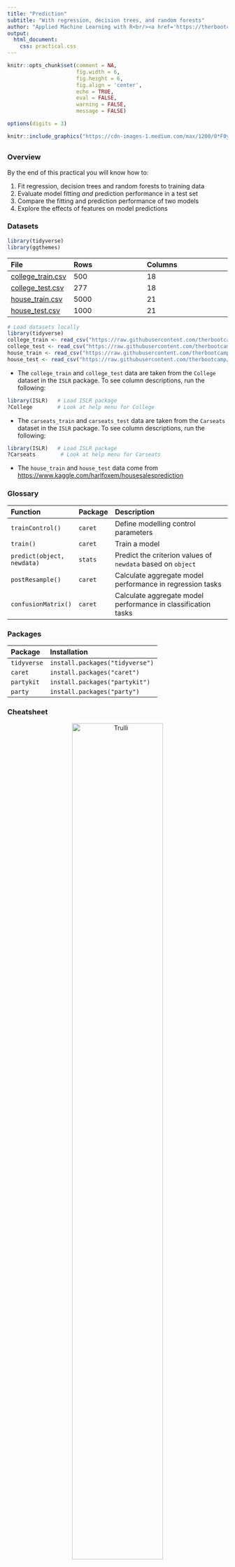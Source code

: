 ```yaml
---
title: "Prediction"
subtitle: "With regression, decision trees, and random forests"
author: "Applied Machine Learning with R<br/><a href='https://therbootcamp.github.io'>www.therbootcamp.com</a><br/><a href='https://twitter.com/therbootcamp'>@therbootcamp</a>"
output:
  html_document:
    css: practical.css
---
```


```r
knitr::opts_chunk$set(comment = NA, 
                      fig.width = 6, 
                      fig.height = 6,
                      fig.align = 'center',
                      echo = TRUE, 
                      eval = FALSE, 
                      warning = FALSE,
                      message = FALSE)

options(digits = 3)
```

```r
knitr::include_graphics("https://cdn-images-1.medium.com/max/1200/0*F0y1bmOEzCFCcPE_")
```

## {.tabset}

### Overview

By the end of this practical you will know how to:

1. Fit regression, decision trees and random forests to training data
2. Evaluate model fitting *and* prediction performance in a test set
3. Compare the fitting and prediction performance of two models
4. Explore the effects of features on model predictions

### Datasets

```r
library(tidyverse)
library(ggthemes)
```

|File  |Rows | Columns |
|:----|:-----|:------|
|[college_train.csv](https://raw.githubusercontent.com/therbootcamp/appliedML_2019Jan/master/1_Data/college_train.csv)| 500 | 18|
|[college_test.csv](https://raw.githubusercontent.com/therbootcamp/appliedML_2019Jan/master/1_Data/college_est.csv)| 277 | 18|
|[house_train.csv](https://raw.githubusercontent.com/therbootcamp/appliedML_2019Jan/master/1_Data/house_train.csv)| 5000 | 21|
|[house_test.csv](https://raw.githubusercontent.com/therbootcamp/appliedML_2019Jan/master/1_Data/_data/house_test.csv)| 1000 | 21|


```r
# Load datasets locally
library(tidyverse)
college_train <- read_csv("https://raw.githubusercontent.com/therbootcamp/appliedML_2019Jan/master/1_Data/college_train.csv")
college_test <- read_csv("https://raw.githubusercontent.com/therbootcamp/appliedML_2019Jan/master/1_Data/college_test.csv")
house_train <- read_csv("https://raw.githubusercontent.com/therbootcamp/appliedML_2019Jan/master/1_Data/house_train.csv")
house_test <- read_csv("https://raw.githubusercontent.com/therbootcamp/appliedML_2019Jan/master/1_Data/house_test.csv")
```

- The `college_train` and `college_test` data are taken from the `College` dataset in the `ISLR` package. To see column descriptions, run the following:

```r
library(ISLR)   # Load ISLR package
?College        # Look at help menu for College
```

- The `carseats_train` and `carseats_test` data are taken from the `Carseats` dataset in the `ISLR` package. To see column descriptions, run the following:

```r
library(ISLR)   # Load ISLR package
?Carseats        # Look at help menu for Carseats
```

- The `house_train` and `house_test` data come from [https://www.kaggle.com/harlfoxem/housesalesprediction](https://www.kaggle.com/harlfoxem/housesalesprediction)

### Glossary

| Function| Package | Description |
|:---|:------|:---------------------------------------------|
| `trainControl()`|`caret`|    Define modelling control parameters| 
| `train()`|`caret`|    Train a model|
| `predict(object, newdata)`|`stats`|    Predict the criterion values of `newdata` based on `object`|
| `postResample()`|`caret`|   Calculate aggregate model performance in regression tasks|
| `confusionMatrix()`|`caret`|   Calculate aggregate model performance in classification tasks| 


### Packages

|Package| Installation|
|:------|:------|
|`tidyverse`|`install.packages("tidyverse")`|
|`caret`|`install.packages("caret")`|
|`partykit`|`install.packages("partykit")`|
|`party`|`install.packages("party")`|

### Cheatsheet

<figure>
<center>
<a href="https://github.com/rstudio/cheatsheets/raw/master/caret.pdf">
  <img src="https://www.rstudio.com/wp-content/uploads/2015/01/caret-cheatsheet.png" alt="Trulli" style="width:70%">
  <figcaption>hhttps://github.com/rstudio/cheatsheets/raw/master/caret.pdf</figcaption></a>
</figure>

### Examples

```r
# Fitting and evaluating a regression model ------------------------------------

# Step 0: Load packages-----------

library(tidyverse)    # Load tidyverse for dplyr and tidyr
library(caret)        # For ML mastery 
library(partykit)     # For decision trees
library(party)        # For decision trees

# Step 1: Load and Clean, and Explore Training data ----------------------

# training data
data_train <- read_csv("1_Data/mpg_train.csv")

# test data
data_test <- read_csv("1_Data/mpg_test.csv")

# Convert all characters to factor
#  Some ML models require factors

data_train <- data_train %>%
  mutate_if(is.character, factor)

data_test <- data_test %>%
  mutate_if(is.character, factor)

# Explore training data

data_train        # Print the dataset
View(data_train)  # Open in a new spreadsheet-like window 
dim(data_train)   # Print dimensions
names(data_train) # Print the names

# Define criterion_train
#   We'll use this later to evaluate model accuracy

criterion_train <- data_train$hwy

# Step 2: Define training control parameters -------------

# In this case, I will set method = "none" to fit to 
#  the entire dataset without any fancy methods

ctrl_none <- trainControl(method = "none") 

# Step 3: Train model: -----------------------------
#   Criterion: hwy
#   Features: year, cyl, displ

# Regression --------------------------

hwy_glm <- train(form = hwy ~ year + cyl + displ,
                 data = data_train,
                 method = "glm",
                 trControl = ctrl_none)

# Look at summary information
hwy_glm$finalModel
summary(hwy_glm)

# Save fitted values
glm_fit <- predict(hwy_glm)

#  Calculate fitting accuracies
postResample(pred = glm_fit, 
             obs = criterion_train)

# Decision Trees ----------------

hwy_dt <- train(form = hwy ~ year + cyl + displ,
                data = data_train,
                method = "rpart",
                trControl = ctrl_none,
                tuneGrid = expand.grid(cp = .01))   # Set complexity parameter

# Look at summary information
hwy_dt$finalModel
plot(as.party(hwy_dt$finalModel))   # Visualise your trees

# Save fitted values
dt_fit <- predict(hwy_dt)

# Calculate fitting accuracies
postResample(pred = dt_fit, obs = criterion_train)

# Random Forests -------------------------

hwy_rf <- train(form = hwy ~ year + cyl + displ,
                data = data_train,
                method = "rf",
                trControl = ctrl_none,
                tuneGrid = expand.grid(mtry = 2))   # Set number of features randomly selected

# Look at summary information
hwy_rf$finalModel

# Save fitted values
rf_fit <- predict(hwy_rf)

# Calculate fitting accuracies
postResample(pred = rf_fit, obs = criterion_train)

# Visualise Accuracy -------------------------

# Tidy competition results
accuracy <- tibble(criterion_train = criterion_train,
                   Regression = glm_fit,
                   DecisionTrees = dt_fit,
                   RandomForest = rf_fit) %>%
               gather(model, prediction, -criterion_train) %>%
  
  # Add error measures
  mutate(se = prediction - criterion_train,
         ae = abs(prediction - criterion_train))

# Calculate summaries
accuracy_agg <- accuracy %>%
                  group_by(model) %>%
                  summarise(mae = mean(ae))   # Calculate MAE (mean absolute error)

# Plot A) Scatterplot of truth versus predictions

ggplot(data = accuracy,
       aes(x = criterion_train, y = prediction, col = model)) +
  geom_point(alpha = .2) +
  geom_abline(slope = 1, intercept = 0) +
  labs(title = "Predicting mpg$hwy",
       subtitle = "Black line indicates perfect performance")

# Plot B) Violin plot of absolute errors

ggplot(data = accuracy, 
       aes(x = model, y = ae, fill = model)) + 
  geom_violin() + 
  geom_jitter(width = .05, alpha = .2) +
  labs(title = "Fitting Absolute Errors",
       subtitle = "Numbers indicate means",
       x = "Model",
       y = "Absolute Error") +
  guides(fill = FALSE) +
  annotate(geom = "label", 
           x = accuracy_agg$model, 
           y = accuracy_agg$mae, 
           label = round(accuracy_agg$mae, 2))

# Step 5: Access prediction ------------------------------

# Define criterion_train
criterion_test <- data_test$hwy

# Save predicted values
glm_pred <- predict(hwy_glm, newdata = data_test)
dt_pred <- predict(hwy_dt, newdata = data_test)
rf_pred <- predict(hwy_rf, newdata = data_test)

#  Calculate fitting accuracies
postResample(pred = glm_pred, obs = criterion_test)
postResample(pred = dt_pred, obs = criterion_test)
postResample(pred = rf_pred, obs = criterion_test)

# Visualise Accuracy -------------------------

# Tidy competition results
accuracy <- tibble(criterion_test = criterion_test,
                   Regression = glm_pred,
                   DecisionTrees = dt_pred,
                   RandomForest = rf_pred) %>%
               gather(model, prediction, -criterion_test) %>%
  
  # Add error measures
  mutate(se = prediction - criterion_test,
         ae = abs(prediction - criterion_test))

# Calculate summaries
accuracy_agg <- accuracy %>%
                  group_by(model) %>%
                  summarise(mae = mean(ae))   # Calculate MAE (mean absolute error)

# Plot A) Scatterplot of truth versus predictions

ggplot(data = accuracy,
       aes(x = criterion_test, y = prediction, col = model)) +
  geom_point(alpha = .2) +
  geom_abline(slope = 1, intercept = 0) +
  labs(title = "Predicting mpg$hwy",
       subtitle = "Black line indicates perfect performance")

# Plot B) Violin plot of absolute errors

ggplot(data = accuracy, 
       aes(x = model, y = ae, fill = model)) + 
  geom_violin() + 
  geom_jitter(width = .05, alpha = .2) +
  labs(title = "Prediction Absolute Errors",
       subtitle = "Numbers indicate means",
       x = "Model",
       y = "Absolute Error") +
  guides(fill = FALSE) +
  annotate(geom = "label", 
           x = accuracy_agg$model, 
           y = accuracy_agg$mae, 
           label = round(accuracy_agg$mae, 2))
```

# College Graduation Rates

In this section, we will again predict college graduation rates `Grad_Rate` from the `college_train` and `college_test` datasets. Here's how the first few rows of `college_train` should look:

```r
knitr::kable(college_train[1:10,])
```

## A - Setup

1. Open your `BaselRBootcamp` R project. It should already have the folders `1_Data` and `2_Code`. Make sure that the data file(s) listed in the `Datasets` section above are in your `1_Data` folder

2. Open a new R script. At the top of the script, using comments, write your name and the date. Save it as a new file called `Prediction_practical.R` in the `2_Code` folder.  
3. Using `library()` load the set of packages for this practical listed in the packages section above.

```r
## NAME
## DATE
## Prediction Practical - With regression, decision trees, and random forests

library(tidyverse)
library(caret)
library(party)
library(partykit)
```

```r
library(tidyverse)
```

4. Run the code below to load each of the datasets listed in the `Datasets` as new objects

```r
# College data
college_train <- read_csv(file = "1_Data/college_train.csv")
college_test <- read_csv(file = "1_Data/college_test.csv")
```

5. Take a look at the first few rows of each dataframe by printing them to the console.

```r
# Print dataframes to the console

college_train
college_test
```

6. Print the numbers of rows and columns of each dataset using the `dim()` function

```r
# Print numbers of rows and columns

dim(XXX)
dim(XXX)
```

7. Look at the names of the dataframes with the `names()` function.

```r
# Print the names of each dataframe

names(XXX)
names(XXX)
```

8. Open each dataset in a new window using `View()`. Do they look ok?

```r
# Open each dataset in a window.

View(XXX)
View(XXX)
```

9. We need to do a little bit of data cleaning before starting. Specifically, we need to convert all character columns to factors, and delete the college_name column to make it easier to work with the data: Do this by running the following code:

```r
# Convert all character columns to factor

college_train <- college_train %>%
          mutate_if(is.character, factor) %>%
          select(-college_name)

college_test <- college_test %>%
          mutate_if(is.character, factor) %>%
          select(-college_name)
```

## B - Fitting

Your goal in this task is to fit models predicting `Grad_Rate`, the percentage of attendees who graduate from each college

1. Using `trainControl()`, set your training control method to `"none"`. Save your object as `ctrl_none`.

```r
# Set training method to "none" for simple fitting
#  Note: This is for demonstration purposes, you would almost
#   never do this for a 'real' prediction task!

ctrl_none <- trainControl(method = "XXX")
```


### Regression

2. Using `train()` fit a regression model called `grad_glm` predicting `Grad_Rate` as a function of all features

- For the `form` argument, use `Grad_Rate ~ .`
- For the `data` argument, use  `college_train` in the data argument
- For the `method` argument, use `method = "glm"` for regression
- For the `trControl` argument, use your `ctrl_none` object you created before

```r
grad_glm <- train(form = XX ~ .,
                  data = XX,
                  method = "XXX",
                  trControl = ctrl_none)
```

3. Explore your `grad_glm` object by looking at `grad_glm$finalModel` and using `summary()`, what do you find?

```r
grad_glm$XXX
summary(XXX)
```

4. Using `predict()` save the fitted values of `grad_glm` object as `glm_fit`:

```r
# Save fitted values of regression model
glm_fit <- predict(XXX)
```

5. Print your `glm_fit` object, look at summary statistics with `summary(glm_fit)`, and create a histogram with `hist()` do they make sense?

```r
# Explore regression model fits

XXX
summary(XXX)
hist(XXX)
```

### Decision Trees

4. Using `train()`, fit a decision tree model called `grad_dt`

- For the `form` argument, use `Grad_Rate ~ .`
- For the `data` argument, use  `college_train` in the data argument
- For the `method` argument, use `method = "rpart"` to create decision trees
- For the `trControl` argument, use your `ctrl_none` object you created before
- For the `tuneGrid` argument, use `cp = 0.01` to specify the value of the complexity parameter. This is a pretty low value which means your trees will be, relatively, complex.

```r
grad_dt <- train(form = XX ~ .,
                  data = XXX,
                  method = "XX",
                  trControl = XX,
                  tuneGrid = expand.grid(cp = XX))   # Set complexity parameter
```

5. Explore your `grad_dt` object by looking at `grad_dt$finalModel` and plotting it with `plot(as.party(grad_dt$finalModel))`, what do you find?

6. Using `predict()` save the fitted values of `grad_dt` object as `dt_fit`:

```r
# Save fitted values of decision tree model
dt_fit <- predict(XXX)
```

7. Print your `dt_fit` object, look at summary statistics with `summary(dt_fit)`, and create a histogram with `hist()` do they make sense?

```r
# Explore decision tree fits

XXX
summary(XXX)
hist(XXX)
```

### Random Forests

8. Using `train()`, fit a random forest model called `grad_rf`

- For the `form` argument, use `Grad_Rate ~ .`
- For the `data` argument, use  `college_train` in the data argument
- For the `method` argument, use `method = "rf"` to fit random forests
- For the `trControl` argument, use your `ctrl_none` object you created before
- For the `mtry` parameter, use `mtry` = 2. This is a relatively low value, so the forest will not be very diverse

```r
grad_rf <- train(form = XX ~ .,   # Predict grad and exclude college_name
                 data = XX,
                 method = "XX",
                 trControl = XX,
                 tuneGrid = expand.grid(mtry = XX))  # Set number of features randomly selected
```

9. Using `predict()` save the fitted values of `grad_rf` object as `rf_fit`:

```r
# Save fitted values of random forest model
rf_fit <- predict(XXX)
```

10. Print your `rf_fit` object, look at summary statistics with `summary(rf_fit)`, and create a histogram with `hist()` do they make sense?

```r
# Explore random forest fits

XXX
summary(XXX)
hist(XXX)
```

### Assess accuracy

11. Save the true training criterion values (`college_train$Grad_Rate`) as a vector called `criterion_train`

```r
# Save training criterion values
criterion_train <- XXX$XXX
```

12. Using `postResample()`, determine the fitting performance of each of your models separately. Make sure to set your `criterion_train` values to the `obs` argument, and your true model fits `XX_fit` to the `pred` argument:

```r
# Calculate fitting accuracies of each model
# pred = XX_mod
# obs = criterion_train

# Regression
postResample(pred = XXX, obs = XXX)

# Decision Trees
postResample(pred = XXX, obs = XXX)

# Random Forests
postResample(pred = XXX, obs = XXX)
```

13. Which one had the best fits? What was the fitting MAE of each model?

(Optional). If you'd like to, try visualizing the fitting results using the plotting code shown in the Examples tab above. Ask for help if you need it!

## C - Prediction

1. Save the criterion values from the test data set `college_test$Grad_Rate` as a new vector called `criterion_test`:

```r
# Save criterion values
criterion_test <- XXX$XXX
```

2. Using `predict()`, save the predicted values of each model for the test data `college_test` as `glm_pred`, `dt_pred` and `rf_pred`. 

```r
# Save model predictions for test data
# newdata = college_test

# Regression
glm_pred <- predict(XXX, newdata = XXX)

# Decision Trees
dt_pred <- predict(XXX, newdata = XXX)

# Random Forests
rf_pred <- predict(XXX, newdata = XXX)
```

3. Using `postResample()`, determine the *prediction* performance of each of your models against the test criterion `criterion_test`. 

```r
# Calculate prediction accuracies of each model
# obs = criterion_test
# pred = XX_mod

# Regression
postResample(pred = XXX, obs = XXX)

# Decision Trees
postResample(pred = XXX, obs = XXX)

# Random Forests
postResample(pred = XXX, obs = XXX)
```

4. How does each model's *prediction / test* performance (on the `XXX_test` data) compare to its *fitting / training* performance (on the `XXX_train` data)? Is it worse? Better? The same? What does the change tell you about the models?

5. Which of the three models has the best prediction performance?

6. If you had to use one of these three models in the real-world, which one would it be? Why?

7. If someone came to you and asked "If I use your model in the future to predict the graduation rate of a new college, how accurate do you think it would be?", what would you say?

# House Prices in King County, Washington

In this section, we will predict the prices of houses in King County Washington (home of Seattle, [which you can thank for this](https://qz.com/208457/a-cartographic-guide-to-starbucks-global-domination/)) using the `house_train` and `house_test` datasets. Here's how they should look:

```r
knitr::kable(house_train[1:10,])
```

## A - Setup

1. Make sure you are still working in your `BaselRBootcamp` R project, with the folders `1_Data` and `2_Code`. Make sure that the data file(s) listed in the `Datasets` section above are in your `1_Data` folder

2. Open a new R script. At the top of the script, using comments, write your name and the date. Save it as a new file called `Fitting_HousePrices_practical.R` in the `2_Code` folder.  
3. Using `library()` load the set of packages for this practical listed in the packages section above.

```r
## NAME
## DATE
## Fitting Practical - House Prices Prediction

library(tidyverse)
library(caret)
library(party)
library(partykit)
```

```r
library(tidyverse)
```

4. Run the code below to load each of the datasets listed in the `Datasets` as new objects

```r
# house data
house_train <- read_csv(file = "1_Data/house_train.csv")
house_test <- read_csv(file = "1_Data/house_train.csv")
```

5. Take a look at the first few rows of each dataframe by printing then to the console.

```r
# Print dataframes to the console

house_train
house_test
```

6. Print the numbers of rows and columns of each dataset using the `dim()` function

```r
# Print numbers of rows and columns

dim(XXX)
dim(XXX)
```

7. Look at the names of the dataframes with the `names()` function.

```r
# Print the names of each dataframe

names(XXX)
names(XXX)
```

8. Open each dataset in a new window using `View()`. Do they look ok?

```r
# Open each dataset in a window.

View(XXX)
View(XXX)
```

9. We need to do a little bit of data cleaning before starting. Specifically, we need to convert all columns to factors: Do this by running the following code:

```r
# Convert all character columns to factor

house_train <- house_train %>%
          mutate_if(is.character, factor)

house_test <- house_test %>%
          mutate_if(is.character, factor)
```

## B - Fitting

Your goal in the following models is to predict `price`, the selling price of homes in King County WA.

1. Using `trainControl()`, set your training control method to `"none"`. Save your object as `ctrl_none`.

```r
# Set training method to "none" for simple fitting
#  Note: This is for demonstration purposes, you would almost
#   never do this for a 'real' prediction task!

ctrl_none <- trainControl(method = "XXX")
```

### Regression

2. Using `train()` fit a regression model called `price_glm` predicting `price` as a function of all features *except* for id and date (As,k yourself, why do you think we are excluding these?).

- For the `form` argument, use `price ~ . - id - date`
- For the `data` argument, use  `house_train` in the data argument
- For the `method` argument, use `method = "glm"` for regression
- For the `trControl` argument, use your `ctrl_none` object you created before

```r
price_glm <- train(form = XX ~ . - XX - XX,
                  data = XX,
                  method = "XXX",
                  trControl = ctrl_none)
```

3. Explore your `price_glm` object by looking at `price_glm$finalModel` and using `summary()`, what do you find?

```r
price_glm$XXX
summary(XXX)
```

4. Using `predict()` save the fitted values of `price_glm` object as `glm_fit`:

```r
# Save fitted values of regression model
glm_fit <- predict(XXX)
```

5. Print your `glm_fit` object, look at summary statistics with `summary(glm_fit)`, and create a histogram with `hist()` do they make sense?

```r
# Explore regression model fits

XXX
summary(XXX)
hist(XXX)
```

### Decision Trees

4. Using `train()`, fit a decision tree model called `price_dt` predicting `price` (using the same features as above).

- For the `form` argument, use `price ~ . - id - date`
- For the `data` argument, use  `house_train` in the data argument
- For the `method` argument, use `method = "rpart"` to create decision trees
- For the `trControl` argument, use your `ctrl_none` object you created before
- For the `tuneGrid` argument, use `cp = 0.01` to specify the value of the complexity parameter. This is a pretty low value which means your trees will be, relatively, complex.

```r
price_dt <- train(form = XX ~ . - XX - XX,
                  data = XXX,
                  method = "XX",
                  trControl = XX,
                  tuneGrid = expand.grid(cp = XX))   # Set complexity parameter
```

5. Explore your `price_dt` object by looking at `price_dt$finalModel` and plotting it with `plot(as.party(price_dt$finalModel))`, what do you find?

6. Using `predict()` save the fitted values of `price_dt` object as `dt_fit`:

```r
# Save fitted values of decision tree model
dt_fit <- predict(XXX)
```

7. Print your `dt_fit` object, look at summary statistics with `summary(dt_fit)`, and create a histogram with `hist()` do they make sense?

```r
# Explore decision tree fits

XXX
summary(XXX)
hist(XXX)
```

### Random Forests

8. Using `train()`, fit a random forest model called `price_rf` predicting `price` (using the same features as above).

- For the `form` argument, use `price ~ . - id - date`
- For the `data` argument, use  `house_train` in the data argument
- For the `method` argument, use `method = "rf"` to fit random forests
- For the `trControl` argument, use your `ctrl_none` object you created before
- For the `mtry` parameter, use `mtry` = 2. This is a relatively low value, so the forest will not be very diverse

```r
price_rf <- train(form = XX ~ . - XX - XX,   # Predict price and exclude id and date
                 data = XX,
                 method = "XX",
                 trControl = XX,
                 tuneGrid = expand.grid(mtry = XX))  # Set number of features randomly selected
```

9. Using `predict()` save the fitted values of `price_rf` object as `rf_fit`:

```r
# Save fitted values of random forest model
rf_fit <- predict(XXX)
```

10. Print your `rf_fit` object, look at summary statistics with `summary(rf_fit)`, and create a histogram with `hist()` do they make sense?

```r
# Explore random forest fits

XXX
summary(XXX)
hist(XXX)
```

### Assess accuracy

11. Save the true training criterion values (`college_train$price`) as a vector called `criterion_train`

```r
# Save training criterion values
criterion_train <- XXX$XXX
```

12. Using `postResample()`, determine the fitting performance of each of your models separately. Make sure to set your `criterion_train` values to the `obs` argument, and your true model fits `XX_fit` to the `pred` argument:

```r
# Calculate fitting accuracies of each model
# pred = XX_mod
# obs = criterion_train

# Regression
postResample(pred = XXX, obs = XXX)

# Decision Trees
postResample(pred = XXX, obs = XXX)

# Random Forests
postResample(pred = XXX, obs = XXX)
```

13. Which one had the best fits? What was the fitting MAE of each model?

(Optional). If you'd like to, try visualizing the fitting results using the plotting code shown in the Examples tab above. Ask for help if you need it!

## C - Prediction

1. Save the criterion values from the test data set `college_test$price` as a new vector called `criterion_test`:

```r
# Save criterion values
criterion_test <- XXX$XXX
```

2. Using `predict()`, save the predicted values of each model for the test data `college_test` as `glm_pred`, `dt_pred` and `rf_pred`. 

```r
# Save model predictions for test data
# newdata = college_test

# Regression
glm_pred <- predict(XXX, newdata = XXX)

# Decision Trees
dt_pred <- predict(XXX, newdata = XXX)

# Random Forests
rf_pred <- predict(XXX, newdata = XXX)
```

3. Using `postResample()`, determine the *prediction* performance of each of your models against the test criterion `criterion_test`. 

```r
# Calculate prediction accuracies of each model
# obs = criterion_test
# pred = XX_mod

# Regression
postResample(pred = XXX, obs = XXX)

# Decision Trees
postResample(pred = XXX, obs = XXX)

# Random Forests
postResample(pred = XXX, obs = XXX)
```

4. How does each model's *prediction / test* performance (on the `XXX_test` data) compare to its *fitting / training* performance (on the `XXX_train` data)? Is it worse? Better? The same? What does the change tell you about the models?

5. Which of the three models has the best prediction performance?

6. If you had to use one of these three models in the real-world, which one would it be? Why?

7. If someone came to you and asked "If I use your model in the future to predict the graduation rate of a new college, how accurate do you think it would be?", what would you say?

# Exploring model tuning parameters

1. In all of your decision tree models so far, you have been setting the complexity parameter to 0.01. Try setting it to a larger value of 0.2 and see how your decision trees change (by plotting them). Do they get more or less complicated? How does increasing this value affect fitting and prediction performance? If you are interested in learning more about this parameter, look at the help menu with `?rpart.control`.

2. In each of your random forest models, you have been setting the `mtry` argument to 2. Try setting it to a larger value such as 5 and re-running your models. How does increasing this value affect fitting and prediction performance? If you are interested in learning more about this parameter, look at the help menu with `?randomForest`.

3. By default, the `train()` function uses 500 trees in `method = "rf"`. How do the number of trees affect performance? To answer this, try setting the number of trees to 1,000 (see example below) and re-evaluating your model's training and test performance. What do you find? What if you set the number of trees to just 10?

```r
# Create random forest model with 1000 trees

mod <- train(form = hwy ~ year + cyl + displ,
             data = data_train,
             method = "rf",
             trControl = train_control,
             ntree = 1000,   # use 1000 trees! (Instead of the default value of 500)
             tuneGrid = expand.grid(mtry = 2))

```

# Challenges

1. So far you've probably been using most, if not all, available features in predicting house sales. But imagine someone came to you and said "I need to know how much a set of new houses will sell for, but I only have access to three features `bedrooms`, `bathrooms`, and `sqft_living`. Which of your models should I use and how accurate will they be? How would you answer that question? Use your modelling techniques to find out!

2. Repeat your modelling process, but now do a classification task. Specifically, predict whether or not a house sells for at least \$1,000,000. To do this, you'll first need to create a new column called `million` in both your `house_train` and `house_test` datasets (the code below should help you). Then, use your best modelling techniques to make this prediction. How accurate are your models in predicting whether or not a house will sell for over $1,000,000? Don't forget to use the `confusionMatrix()` function instead of `postResample()` to evaluate your model's accuracy!

```r
# Add million column to house_train and house_test
#  A factor indicating whether or not a house sells for
#   over 1,000,0000

house_train <- house_train %>%
  mutate(million = factor(price > 1000000))

house_test <- house_test %>%
  mutate(million = factor(price > 1000000))
```
